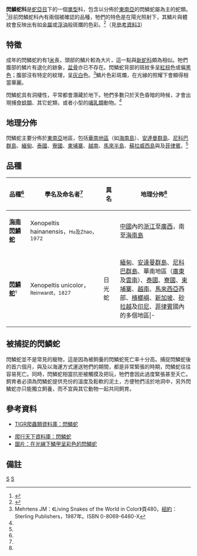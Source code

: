 {{Automatic Taxobox
| taxon = Xenopeltidae
| image = XenopeltisUnicolorRooij.jpg
| image_caption = 閃鱗蛇(''Xenopeltis unicolor'')
| authority = [[夏尔·吕西安·波拿巴|Bonaparte]]，1845
| genus = '''閃鱗蛇屬 ''Xenopeltis'''''
| genus_authority = Reinwardt，1827
| synonyms = * Scaptophes - Fitzinger，1843
* Xenopeltina - [[夏尔·吕西安·波拿巴|Bonaparte]]，1845
* Tortricidae - Jan，1863
* Xenopeltidae - [[愛德華·德林克·科普|Cope]]，1864
* Xenopeltinae - Nopsca，1928<ref name="McD99">McDiarmid RW、Campbell JA、Touré T：《Snake Species of the World: A Taxonomic and Geographic Reference, vol. 1》頁511，Herpetologists' League，1999年。ISBN 1-893777-00-6</ref>
----
* ''Xenopeltis'' - F. Boie，1926
* ''Xenopeltis'' - Reinwardt ''In'' F. Boie，1927<ref name="McD99"/>
}}

'''閃鱗蛇科'''是[[蛇亞目|蛇亞目]]下的一個[[單型|單型]]科，包含以分佈於[[東南亞|東南亞]]的閃鱗蛇屬為主的蛇類。<ref name="ITIS-F">{{ITIS|ID=209608|taxon=Xenopeltidae|year=2007|date=17 August}}</ref>目前閃鱗蛇科內有兩個被確認的品種，牠們的特色是在陽光照射下，其鱗片與體紋會反映出有如[[金屬|金屬]]或[[油|浮油]]般斑爛的色彩。<ref name="ITIS">{{ITIS|ID=209609|taxon=''Xenopeltis''|year=2007|date=17 August}}</ref>（見[[閃鱗蛇科#參考資料|參考資料3]]）

==特徵==
成年的閃鱗蛇約有1[[米_(單位)|米]]長，頭部的鱗片較為大片，這一點與[[新蛇科|新蛇科]]頗為相似。牠們腹部的鱗片有退化的跡象，[[盆骨|盆骨]]亦已不存在。閃鱗蛇背部的斑紋多呈[[紅|紅]][[棕|棕]]色或偏[[黑色|黑色]]；腹部沒有特定的紋理，呈[[灰|灰]][[白|白]]色。<ref name="Meh87">Mehrtens JM：《Living Snakes of the World in Color》頁480，[[紐約|紐約]]：Sterling Publishers，1987年。ISBN 0-8069-6460-X</ref>鱗片色彩斑爛，在光線的照耀下會顯得相當華麗。

閃鱗蛇具有洞棲性，平常都會潛藏於地下。牠們多數只於天色昏暗的時候，才會出現捕食[[蛙類|蛙類]]、其它蛇類，或者小型的[[哺乳類|哺乳類]]動物。<ref name="Meh87"/>

==地理分佈==
閃鱗蛇主要分佈於[[東南亞|東南亞]]地區，包括[[中國|華南地區]]（如[[海南島|海南島]]）、[[安達曼群島|安達曼群島]]、[[尼科巴群島|尼科巴群島]]、[[緬甸|緬甸]]、[[泰國|泰國]]、[[寮國|寮國]]、[[柬埔寨|柬埔寨]]、[[越南|越南]]、[[馬來半島|馬來半島]]、[[蘇拉威西島|蘇拉威西島]]與及[[菲律賓|菲律賓]]。<ref name="McD99"/>

==品種==
{|cellspacing=0 cellpadding=2 border=1 style="border-collapse: collapse;"
!bgcolor="#f0f0f0"|品種<ref name="ITIS"/>
!bgcolor="#f0f0f0"|學名及命名者<ref name="ITIS"/>
!bgcolor="#f0f0f0"|異名
!bgcolor="#f0f0f0"|地理分佈<ref name="McD99"/>
|-
|'''[[海南閃鱗蛇|海南閃鱗蛇]]'''
|Xenopeltis hainanensis，<small>Hu及Zhao，1972</small>
|
|style="width:40%"|[[中國|中國]]內的[[浙江|浙江]]至[[廣西|廣西]]，南至[[海南島|海南島]]
|-
|'''[[閃鱗蛇|閃鱗蛇]]'''<font size="-1"><sup>T</sup></font>
|Xenopeltis unicolor，<small>Reinwardt，1827</small>
|日光蛇
|[[緬甸|緬甸]]、[[安達曼群島|安達曼群島]]、[[尼科巴群島|尼科巴群島]]、華南地區（[[廣東|廣東]]及[[雲南|雲南]]）、[[泰國|泰國]]、[[寮國|寮國]]、[[柬埔寨|柬埔寨]]、[[越南|越南]]、[[馬來西亞|馬來西亞]]西部、[[檳榔嶼|檳榔嶼]]、[[新加坡|新加坡]]、[[砂拉越|砂拉越]]及[[印尼|印尼]]、[[菲律賓|菲律賓]]國內的多個地區|-
|}

==被捕捉的閃鱗蛇==
閃鱗蛇並不是常見的寵物，這是因為被飼養的閃鱗蛇死亡率十分高。捕捉閃鱗蛇後的首六個月，與及以海運方式運送牠們的期間，都是非常緊張的時期，閃鱗蛇往往容易死亡。同時，閃鱗蛇相當抗拒被觸摸及把玩，牠們會因此過度緊張甚至夭亡。飼育者必須為閃鱗蛇提供充份的溫度及鬆軟的泥土，方便牠們活於地洞中，另外閃鱗蛇亦只能獨立飼養，而不宜與其它動物一起共同飼育。

==參考資料==
*{{en}}[http://reptile-database.reptarium.cz/species.php?genus=Xenopeltis&species=unicolor TIGR爬蟲類資料庫：閃鱗蛇]
*[https://web.archive.org/web/20070807101339/http://www.pxtx.com/sis/classinfo.asp?classid=2854 爬行天下資料庫：閃鱗蛇]
*[http://reptile.helzone.com/reptile/uploads/reptile/snakes/10865133131.jpg 圖片：在光線下鱗甲呈彩色的閃鱗蛇]{{Dead link|date=2020年2月 |bot=InternetArchiveBot |fix-attempted=yes }}

==備註==
{{reflist}}
{{Snake_families}}
{{taxonbar}}

[[Category:蛇亞目|S]]
[[Category:閃鱗蛇科|S]]